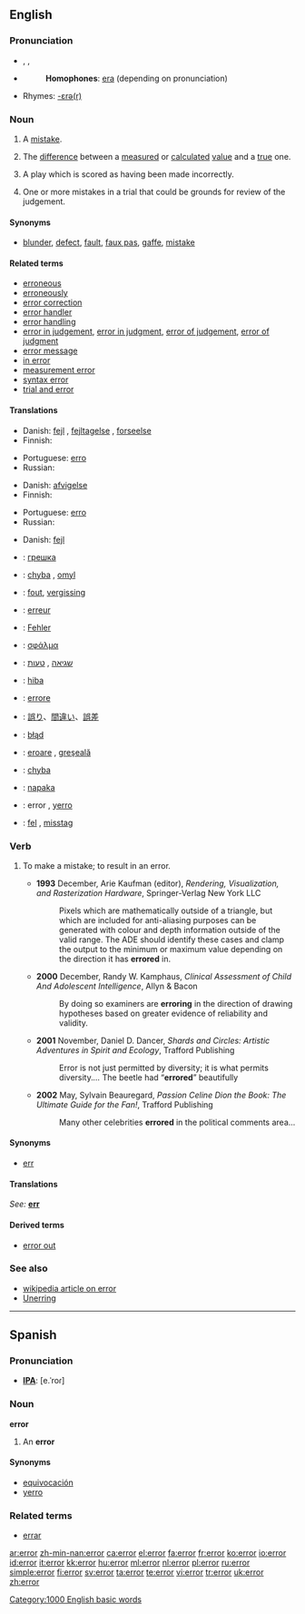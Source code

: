 {{wikipedia}}
==English==

===Pronunciation===
*{{AHD|ĕr'ə(r)}}, {{IPA|/ˈɛrə(ɹ)/}}, {{SAMPA|/"Er@(r)/}}
*{{audio|en-us-error.ogg|Audio (US)}}
*:'''Homophones''': [[era]] (depending on pronunciation)
*Rhymes: [[Rhymes:English:-ɛrə(r)|-ɛrə(r)]]

===Noun===
{{en-noun|s|-}}

#{{countable}} A [[mistake]].
#{{mathematics}} The [[difference]] between a [[measured]] or [[calculated]] [[value]] and a [[true]] one.
#{{baseball|countable}} A play which is scored as having been made incorrectly.
#{{context|appellate|_|law|uncountable}} One or more mistakes in a trial that could be grounds for review of the judgement.

====Synonyms====
*{{sense|a mistake}} [[blunder]], [[defect]], [[fault]], [[faux pas]], [[gaffe]], [[mistake]]

====Related terms====
*[[erroneous]]
*[[erroneously]]
*[[error correction]]
*[[error handler]]
*[[error handling]]
*[[error in judgement]], [[error in judgment]], [[error of judgement]], [[error of judgment]]
*[[error message]]
*[[in error]]
*[[measurement error]]
*[[syntax error]]
*[[trial and error]]

====Translations====
{{trans-top|mistake}}
*Danish: [[fejl]] {{c}}, [[fejltagelse]] {{c}}, [[forseelse]] {{c}}
*Finnish: {{t|fi|virhe}}
{{trans-mid}}
*Portuguese: [[erro]] {{m}}
*Russian: {{t|ru|oшибкa|f|tr=ošíbka}}
{{trans-bottom}}

{{trans-top|difference between a measured or calculated value and a true one}}
*Danish: [[afvigelse]] {{c}}
*Finnish: {{t|fi|virhe}}
{{trans-mid}}
*Portuguese: [[erro]] {{m}}
*Russian: {{t|ru|погрешность|f|tr=pogr'éšnost'}}
{{trans-bottom}}

{{trans-top|baseball: play which is scored as having been made incorrectly}}
{{trans-mid}}
{{trans-bottom}}

{{trans-top|one or more mistakes in a trial that could be grounds for review of the judgement}}
*Danish: [[fejl]] {{c}}
{{trans-mid}}
{{trans-bottom}}

{{ttbc-top}}
*{{ttbc|Bulgarian}}: [[грешка]] {{f}}
*{{ttbc|Czech}}: [[chyba]] {{f}}, [[omyl]] {{m}}
*{{ttbc|Dutch}}: [[fout]], [[vergissing]] {{f}}
*{{ttbc|French}}: [[erreur]] {{f}}
*{{ttbc|German}}: [[Fehler]] {{m}}
*{{ttbc|Greek}}: [[σφάλμα]] {{n}}
*{{ttbc|Hebrew}}: [[שגיאה]] {{f}}, [[טעות]] {{f}}
*{{ttbc|Hungarian}}: [[hiba]]
{{trans-mid}}
*{{ttbc|Italian}}: [[errore]] {{m}}
*{{ttbc|Japanese}}: [[誤り]]、[[間違い]]、[[誤差]]
*{{ttbc|Polish}}: [[błąd]] {{m}}
*{{ttbc|Romanian}}: [[eroare]] {{f}}, [[greşeală]] {{f}}
*{{ttbc|Slovak}}: [[chyba]] {{f}}
*{{ttbc|Slovene}}: [[napaka]] {{f}}
*{{ttbc|Spanish}}: error {{m}}, [[yerro]] {{m}}
*{{ttbc|Swedish}}: [[fel]] {{n}}, [[misstag]] {{n}}
{{trans-bottom}}

===Verb===
{{en-verb}}

# {{non-standard}} To make a mistake; to result in an error.
#*'''1993''' December, Arie Kaufman (editor), ''Rendering, Visualization, and Rasterization Hardware'', Springer-Verlag New York LLC
#*:Pixels which are mathematically outside of a triangle, but which are included for anti-aliasing purposes can be generated with colour and depth information outside of the valid range. The ADE should identify these cases and clamp the output to the minimum or maximum value depending on the direction it has '''errored''' in.
#*'''2000''' December, Randy W. Kamphaus, ''Clinical Assessment of Child And Adolescent Intelligence'', Allyn & Bacon
#*:By doing so examiners are '''erroring''' in the direction of drawing hypotheses based on greater evidence of reliability and validity.
#*'''2001''' November, Daniel D. Dancer, ''Shards and Circles: Artistic Adventures in Spirit and Ecology'', Trafford Publishing
#*:Error is not just permitted by diversity; it is what permits diversity.''...'' The beetle had “'''errored'''” beautifully
#*'''2002''' May, Sylvain Beauregard, ''Passion Celine Dion the Book: The Ultimate Guide for the Fan!'', Trafford Publishing
#*:Many other celebrities '''errored''' in the political comments area...<!--[sic.]-->

====Synonyms====
*[[err]]

====Translations====
{{trans-top}}
''See: '' '''[[err]]'''
{{trans-bottom}}

====Derived terms====
*[[error out]]

===See also===
*[[w:en:Error|wikipedia article on error]]
*[[Unerring]]

[[Category:1000 English basic words]]

----

==Spanish==

===Pronunciation===
*'''[[IPA]]''': [e.ˈroɾ]

===Noun===
'''error''' {{m}}

# An '''error'''

====Synonyms====
*[[equivocación]] {{f}}
*[[yerro]] {{m}}

===Related terms===
*[[errar]]

[[ar:error]]
[[zh-min-nan:error]]
[[ca:error]]
[[el:error]]
[[fa:error]]
[[fr:error]]
[[ko:error]]
[[io:error]]
[[id:error]]
[[it:error]]
[[kk:error]]
[[hu:error]]
[[ml:error]]
[[nl:error]]
[[pl:error]]
[[ru:error]]
[[simple:error]]
[[fi:error]]
[[sv:error]]
[[ta:error]]
[[te:error]]
[[vi:error]]
[[tr:error]]
[[uk:error]]
[[zh:error]]